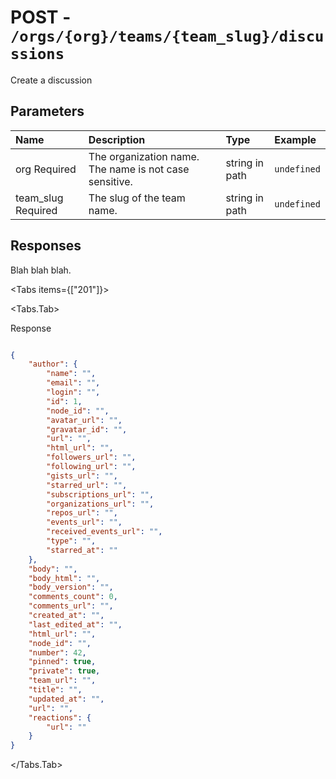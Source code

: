 
# POST - `/orgs/{org}/teams/{team_slug}/discussions`

Create a discussion

## Parameters

| Name | Description | Type | Example |
| :---- | :---- | :---- | :---- |
| org <span class="bg-blue-100 text-blue-800 text-xs font-medium me-2 px-2.5 py-0.5 rounded dark:bg-blue-900 dark:text-blue-300">Required</span> | The organization name. The name is not case sensitive. | string in path | `undefined` |
| team_slug <span class="bg-blue-100 text-blue-800 text-xs font-medium me-2 px-2.5 py-0.5 rounded dark:bg-blue-900 dark:text-blue-300">Required</span> | The slug of the team name. | string in path | `undefined` |

## Responses

Blah blah blah.

<Tabs items={["201"]}>

<Tabs.Tab>

Response

```json

{
    "author": {
        "name": "",
        "email": "",
        "login": "",
        "id": 1,
        "node_id": "",
        "avatar_url": "",
        "gravatar_id": "",
        "url": "",
        "html_url": "",
        "followers_url": "",
        "following_url": "",
        "gists_url": "",
        "starred_url": "",
        "subscriptions_url": "",
        "organizations_url": "",
        "repos_url": "",
        "events_url": "",
        "received_events_url": "",
        "type": "",
        "starred_at": ""
    },
    "body": "",
    "body_html": "",
    "body_version": "",
    "comments_count": 0,
    "comments_url": "",
    "created_at": "",
    "last_edited_at": "",
    "html_url": "",
    "node_id": "",
    "number": 42,
    "pinned": true,
    "private": true,
    "team_url": "",
    "title": "",
    "updated_at": "",
    "url": "",
    "reactions": {
        "url": ""
    }
}

```

</Tabs.Tab>

</Tabs>
